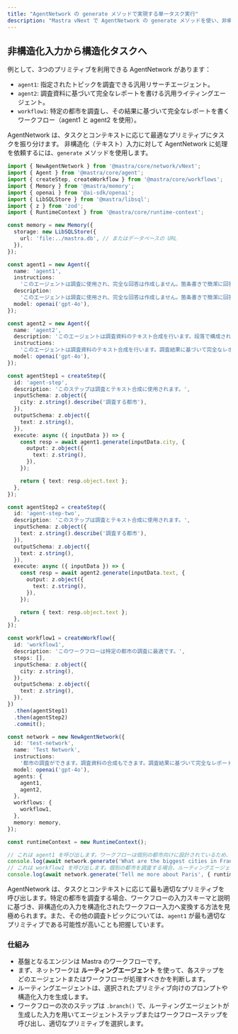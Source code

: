 ```yaml
---
title: "AgentNetwork の generate メソッドで実現する単一タスク実行"
description: "Mastra vNext で AgentNetwork の generate メソッドを使い、非構造化入力を構造化タスクへ変換して、最適なエージェントまたはワークフローにルーティングする方法を学びます。"
---
```



## 非構造化入力から構造化タスクへ

例として、3つのプリミティブを利用できる AgentNetwork があります：

- `agent1`: 指定されたトピックを調査できる汎用リサーチエージェント。
- `agent2`: 調査資料に基づいて完全なレポートを書ける汎用ライティングエージェント。
- `workflow1`: 特定の都市を調査し、その結果に基づいて完全なレポートを書くワークフロー（agent1 と agent2 を使用）。

AgentNetwork は、タスクとコンテキストに応じて最適なプリミティブにタスクを振り分けます。
非構造化（テキスト）入力に対して AgentNetwork に処理を依頼するには、`generate` メソッドを使用します。

```typescript
import { NewAgentNetwork } from '@mastra/core/network/vNext';
import { Agent } from '@mastra/core/agent';
import { createStep, createWorkflow } from '@mastra/core/workflows';
import { Memory } from '@mastra/memory';
import { openai } from '@ai-sdk/openai';
import { LibSQLStore } from '@mastra/libsql';
import { z } from 'zod';
import { RuntimeContext } from '@mastra/core/runtime-context';

const memory = new Memory({
  storage: new LibSQLStore({
    url: 'file:../mastra.db', // またはデータベースの URL
  }),
});

const agent1 = new Agent({
  name: 'agent1',
  instructions:
    'このエージェントは調査に使用され、完全な回答は作成しません。箇条書きで簡潔に回答してください。',
  description:
    'このエージェントは調査に使用され、完全な回答は作成しません。箇条書きで簡潔に回答してください。',
  model: openai('gpt-4o'),
});

const agent2 = new Agent({
  name: 'agent2',
  description: 'このエージェントは調査資料のテキスト合成を行います。段落で構成された記事を執筆します。',
  instructions:
    'このエージェントは調査資料のテキスト合成を行います。調査結果に基づいて完全なレポートを書いてください。箇条書きは使わず、段落で書いてください。最終レポートには箇条書きを一切含めないでください。あなたは記事を書きます。',
  model: openai('gpt-4o'),
});

const agentStep1 = createStep({
  id: 'agent-step',
  description: 'このステップは調査とテキスト合成に使用されます。',
  inputSchema: z.object({
    city: z.string().describe('調査する都市'),
  }),
  outputSchema: z.object({
    text: z.string(),
  }),
  execute: async ({ inputData }) => {
    const resp = await agent1.generate(inputData.city, {
      output: z.object({
        text: z.string(),
      }),
    });

    return { text: resp.object.text };
  },
});

const agentStep2 = createStep({
  id: 'agent-step-two',
  description: 'このステップは調査とテキスト合成に使用されます。',
  inputSchema: z.object({
    text: z.string().describe('調査する都市'),
  }),
  outputSchema: z.object({
    text: z.string(),
  }),
  execute: async ({ inputData }) => {
    const resp = await agent2.generate(inputData.text, {
      output: z.object({
        text: z.string(),
      }),
    });

    return { text: resp.object.text };
  },
});

const workflow1 = createWorkflow({
  id: 'workflow1',
  description: 'このワークフローは特定の都市の調査に最適です。',
  steps: [],
  inputSchema: z.object({
    city: z.string(),
  }),
  outputSchema: z.object({
    text: z.string(),
  }),
})
  .then(agentStep1)
  .then(agentStep2)
  .commit();

const network = new NewAgentNetwork({
  id: 'test-network',
  name: 'Test Network',
  instructions:
    '都市の調査ができます。調査資料の合成もできます。調査結果に基づいて完全なレポートを執筆することもできます。',
  model: openai('gpt-4o'),
  agents: {
    agent1,
    agent2,
  },
  workflows: {
    workflow1,
  },
  memory: memory,
});

const runtimeContext = new RuntimeContext();

// これは agent1 を呼び出します。ワークフローは個別の都市向けに設計されているため、ルーティングエージェントによる最適なプリミティブは汎用リサーチの agent1 になります。
console.log(await network.generate('What are the biggest cities in France? How are they like?', { runtimeContext }));
// これは workflow1 を呼び出します。個別の都市を調査する場合、ルーティングエージェントによれば最も適したプリミティブだからです。
console.log(await network.generate('Tell me more about Paris', { runtimeContext }));
```



AgentNetwork は、タスクとコンテキストに応じて最も適切なプリミティブを呼び出します。特定の都市を調査する場合、ワークフローの入力スキーマと説明に基づき、非構造化の入力を構造化されたワークフロー入力へ変換する方法を見極められます。また、その他の調査トピックについては、`agent1` が最も適切なプリミティブである可能性が高いことも把握しています。

### 仕組み

- 基盤となるエンジンは Mastra のワークフローです。
- まず、ネットワークは **ルーティングエージェント** を使って、各ステップをどのエージェントまたはワークフローが処理すべきかを判断します。
- ルーティングエージェントは、選択されたプリミティブ向けのプロンプトや構造化入力を生成します。
- ワークフローの次のステップは `.branch()` で、ルーティングエージェントが生成した入力を用いてエージェントステップまたはワークフローステップを呼び出し、適切なプリミティブを選択します。
